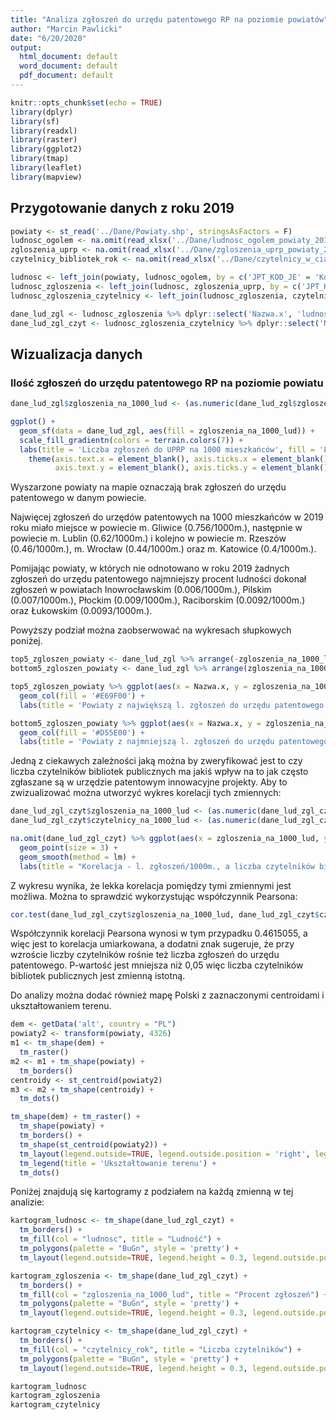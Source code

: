 ```yaml
---
title: "Analiza zgłoszeń do urzędu patentowego RP na poziomie powiatów"
author: "Marcin Pawlicki"
date: "6/20/2020"
output:
  html_document: default
  word_document: default
  pdf_document: default
---
```


```r
knitr::opts_chunk$set(echo = TRUE)
library(dplyr)
library(sf)
library(readxl)
library(raster)
library(ggplot2)
library(tmap)
library(leaflet)
library(mapview)
```

## Przygotowanie danych z roku 2019

```r
powiaty <- st_read('../Dane/Powiaty.shp', stringsAsFactors = F)
ludnosc_ogolem <- na.omit(read_xlsx('../Dane/ludnosc_ogolem_powiaty_2019.xlsx'))
zgloszenia_uprp <- na.omit(read_xlsx('../Dane/zgloszenia_uprp_powiaty_2019.xlsx'))
czytelnicy_bibliotek_rok <- na.omit(read_xlsx('../Dane/czytelnicy_w_ciagu_roku_powiaty_2019.xlsx'))

ludnosc <- left_join(powiaty, ludnosc_ogolem, by = c('JPT_KOD_JE' = 'Kod'))
ludnosc_zgloszenia <- left_join(ludnosc, zgloszenia_uprp, by = c('JPT_KOD_JE' = 'Kod'))
ludnosc_zgloszenia_czytelnicy <- left_join(ludnosc_zgloszenia, czytelnicy_bibliotek_rok, by = c('JPT_KOD_JE' = 'Kod'))

dane_lud_zgl <- ludnosc_zgloszenia %>% dplyr::select('Nazwa.x', 'ludnosc', 'zgloszenia_uprp')
dane_lud_zgl_czyt <- ludnosc_zgloszenia_czytelnicy %>% dplyr::select('Nazwa.x', 'ludnosc', 'zgloszenia_uprp', 'czytelnicy_rok')
```

## Wizualizacja danych
### Ilość zgłoszeń do urzędu patentowego RP na poziomie powiatu

```r
dane_lud_zgl$zgloszenia_na_1000_lud <- (as.numeric(dane_lud_zgl$zgloszenia_uprp) / as.numeric(dane_lud_zgl$ludnosc)) * 1000

ggplot() + 
  geom_sf(data = dane_lud_zgl, aes(fill = zgloszenia_na_1000_lud)) + 
  scale_fill_gradientn(colors = terrain.colors(7)) +
  labs(title = 'Liczba zgłoszeń do UPRP na 1000 mieszkańców', fill = 'L. zgłoszeń UPRP/1000 mieszkańców') + 
    theme(axis.text.x = element_blank(), axis.ticks.x = element_blank(),
          axis.text.y = element_blank(), axis.ticks.y = element_blank())
```

Wyszarzone powiaty na mapie oznaczają brak zgłoszeń do urzędu patentowego w danym powiecie.  

Najwięcej zgłoszeń do urzędów patentowych na 1000 mieszkańców w 2019 roku miało miejsce w powiecie m. Gliwice (0.756/1000m.), następnie w powiecie m. Lublin (0.62/1000m.) i kolejno w powiecie m. Rzeszów (0.46/1000m.), m. Wrocław (0.44/1000m.) oraz m. Katowice (0.4/1000m.).  

Pomijając powiaty, w których nie odnotowano w roku 2019 żadnych zgłoszeń do urzędu patentowego najmniejszy procent ludności dokonał zgłoszeń w powiatach Inowrocławskim (0.006/1000m.), Pilskim (0.007/1000m.), Płockim (0.009/1000m.), Raciborskim (0.0092/1000m.) oraz Łukowskim (0.0093/1000m.).  

Powyższy podział można zaobserwować na wykresach słupkowych poniżej.

```r
top5_zgloszen_powiaty <- dane_lud_zgl %>% arrange(-zgloszenia_na_1000_lud) %>% head(5)
bottom5_zgloszen_powiaty <- dane_lud_zgl %>% arrange(zgloszenia_na_1000_lud) %>% head(5)

top5_zgloszen_powiaty %>% ggplot(aes(x = Nazwa.x, y = zgloszenia_na_1000_lud)) + 
  geom_col(fill = '#E69F00') + 
  labs(title = 'Powiaty z największą l. zgłoszeń do urzędu patentowego na 1000 m.', x = "Powiat", y = "L. zgłoszeń/1000m.")

bottom5_zgloszen_powiaty %>% ggplot(aes(x = Nazwa.x, y = zgloszenia_na_1000_lud)) + 
  geom_col(fill = '#D55E00') + 
  labs(title = 'Powiaty z najmniejszą l. zgłoszeń do urzędu patentowego', x = "Powiat", y = "L. zgłoszeń/1000m.")
```
  
Jedną z ciekawych zależności jaką można by zweryfikować jest to czy liczba czytelników bibliotek publicznych ma jakiś wpływ na to jak często zgłaszane są w urzędzie patentowym innowacyjne projekty. Aby to zwizualizować można utworzyć wykres korelacji tych zmiennych:

```r
dane_lud_zgl_czyt$zgloszenia_na_1000_lud <- (as.numeric(dane_lud_zgl_czyt$zgloszenia_uprp) / as.numeric(dane_lud_zgl_czyt$ludnosc)) * 1000
dane_lud_zgl_czyt$czytelnicy_na_1000_lud <- (as.numeric(dane_lud_zgl_czyt$czytelnicy_rok) / as.numeric(dane_lud_zgl$ludnosc)) * 1000

na.omit(dane_lud_zgl_czyt) %>% ggplot(aes(x = zgloszenia_na_1000_lud, y = czytelnicy_na_1000_lud)) + 
  geom_point(size = 3) + 
  geom_smooth(method = lm) + 
  labs(title = "Korelacja - l. zgłoszeń/1000m., a liczba czytelników bibliotek publicznych/1000m.", x = "L. zgłoszeń UPRP/1000m.", y = "L. czytelników/1000m.")
```

Z wykresu wynika, że lekka korelacja pomiędzy tymi zmiennymi jest możliwa. Można to sprawdzić wykorzystując współczynnik Pearsona:

```r
cor.test(dane_lud_zgl_czyt$zgloszenia_na_1000_lud, dane_lud_zgl_czyt$czytelnicy_rok)
```

Współczynnik korelacji Pearsona wynosi w tym przypadku 0.4615055, a więc jest to korelacja umiarkowana, a dodatni znak sugeruje, że przy wzroście liczby czytelników rośnie też liczba zgłoszeń do urzędu patentowego. P-wartość jest mniejsza niż 0,05 więc liczba czytelników bibliotek publicznych jest zmienną istotną.

Do analizy można dodać również mapę Polski z zaznaczonymi centroidami i ukształtowaniem terenu.

```r
dem <- getData('alt', country = "PL")
powiaty2 <- transform(powiaty, 4326)
m1 <- tm_shape(dem) +
  tm_raster()
m2 <- m1 + tm_shape(powiaty) +
  tm_borders()
centroidy <- st_centroid(powiaty2)
m3 <- m2 + tm_shape(centroidy) +
  tm_dots()

tm_shape(dem) + tm_raster() +
  tm_shape(powiaty) +
  tm_borders() +
  tm_shape(st_centroid(powiaty2)) +
  tm_layout(legend.outside=TRUE, legend.outside.position = 'right', legend.title.size = 0.1, frame = FALSE) +
  tm_legend(title = 'Ukształtowanie terenu') +
  tm_dots()
```

Poniżej znajdują się kartogramy z podziałem na każdą zmienną w tej analizie:

```r
kartogram_ludnosc <- tm_shape(dane_lud_zgl_czyt) +
  tm_borders() +
  tm_fill(col = "ludnosc", title = "Ludność") +
  tm_polygons(palette = "BuGn", style = 'pretty') +
  tm_layout(legend.outside=TRUE, legend.height = 0.3, legend.outside.position = "right", frame = FALSE, bg.color = 'lightblue')

kartogram_zgloszenia <- tm_shape(dane_lud_zgl_czyt) +
  tm_borders() +
  tm_fill(col = "zgloszenia_na_1000_lud", title = "Procent zgłoszeń") +
  tm_polygons(palette = "BuGn", style = 'pretty') +
  tm_layout(legend.outside=TRUE, legend.height = 0.3, legend.outside.position = "right", frame = FALSE, bg.color = 'lightblue')

kartogram_czytelnicy <- tm_shape(dane_lud_zgl_czyt) +
  tm_borders() +
  tm_fill(col = "czytelnicy_rok", title = "Liczba czytelników") +
  tm_polygons(palette = "BuGn", style = 'pretty') +
  tm_layout(legend.outside=TRUE, legend.height = 0.3, legend.outside.position = "right", frame = FALSE, bg.color = 'lightblue')

kartogram_ludnosc
kartogram_zgloszenia
kartogram_czytelnicy
```

